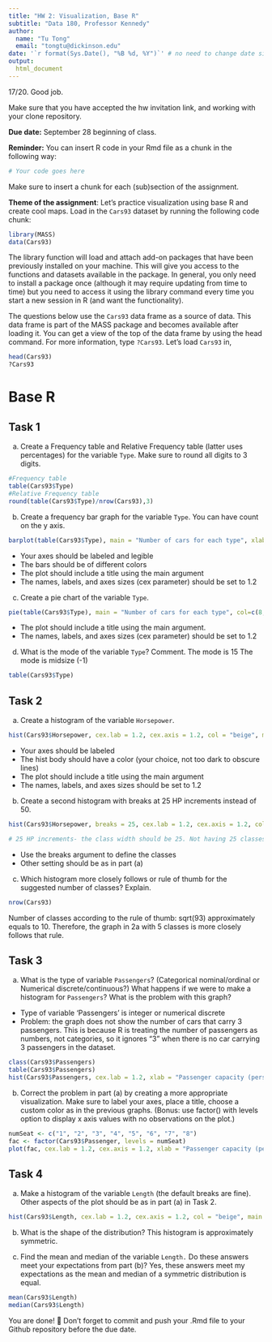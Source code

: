 ```yaml
---
title: "HW 2: Visualization, Base R"
subtitle: "Data 180, Professor Kennedy"
author: 
  name: "Tu Tong"
  email: "tongtu@dickinson.edu"
date: '`r format(Sys.Date(), "%B %d, %Y")`' # no need to change date since this line grabs today's date
output: 
  html_document
---
```

17/20. Good job.

Make sure that you have accepted the hw invitation link, and working with your clone repository.

**Due date:** September 28 beginning of class.

**Reminder:** You can insert R code in your Rmd file as a chunk in the following way:
```r
# Your code goes here
```
Make sure to insert a chunk for each (sub)section of the assignment.

**Theme of the assignment**: Let's practice visualization using base R and create cool maps. Load in the `Cars93` dataset by running the following code chunk:

```r
library(MASS)
data(Cars93)
```

The library function will load and attach add-on packages that have been previously installed on your machine. This will give you access to the functions and datasets available in the package. In general, you only need to install a package once (although it may require updating from time to time) but you need to access it using the library command every time you start a new session in R (and want the functionality). 

The questions below use the `Cars93` data frame as a source of data. This data frame is part of the MASS package and becomes available after loading it. You can get a view of the top of the data frame by using the head command. For more information, type `?Cars93`. Let's load `Cars93` in,
```r
head(Cars93)
?Cars93
```

# Base R
## Task 1
a) Create a Frequency table and Relative Frequency table (latter uses percentages) for the variable `Type`. Make sure to round all digits to 3 digits.
```r
#Frequency table
table(Cars93$Type)
#Relative Frequency table
round(table(Cars93$Type)/nrow(Cars93),3)
```
b) Create a frequency bar graph for the variable `Type`. You can have count on the y axis.
```r
barplot(table(Cars93$Type), main = "Number of cars for each type", xlab = "Car type", ylab = "Frequency", cex.lab=1.2, col=c(2, 3, 4, 5, 6, 7))
```

*	Your axes should be labeled and legible
*	The bars should be of different colors
*	The plot should include a title using the main argument
*	The names, labels, and axes sizes (cex parameter) should be set to 1.2

c) Create a pie chart of the variable `Type`.
```r
pie(table(Cars93$Type), main = "Number of cars for each type", col=c(8, 2, 3, 4, 5, 6), cex = 1.2)
```

* The plot should include a title using the main argument.
*	The names, labels, and axes sizes (cex parameter) should be set to 1.2

d) What is the mode of the variable `Type`? Comment.
The mode is 15
The mode is midsize (-1)
```r
table(Cars93$Type)
```

## Task 2 
a) Create a histogram of the variable `Horsepower`.
```r
hist(Cars93$Horsepower, cex.lab = 1.2, cex.axis = 1.2, col = "beige", main = "Number of different horsepower units", xlab = "Horsepower (units)", ylab = "Frequency")
```

*	Your axes should be labeled
*	The hist body should have a color (your choice, not too dark to obscure lines) 
*	The plot should include a title using the main argument
*	The names, labels, and axes sizes should be set to 1.2

b) Create a second histogram with breaks at 25 HP increments instead of 50.
```r
hist(Cars93$Horsepower, breaks = 25, cex.lab = 1.2, cex.axis = 1.2, col = "beige", main = "Number of different horsepower units", xlab = "Horsepower (units)", ylab = "Frequency")

# 25 HP increments- the class width should be 25. Not having 25 classes(-3) 
```

* Use the breaks argument to define the classes
* Other setting should be as in part (a)

c) Which histogram more closely follows or rule of thumb for the suggested number of classes? Explain.
```r
nrow(Cars93)
```
Number of classes according to the rule of thumb: sqrt(93) approximately equals to 10. Therefore, the graph in 2a with 5 classes is more closely follows that rule.


## Task 3 
a) What is the type of variable `Passengers`? (Categorical nominal/ordinal or Numerical discrete/continuous?) What happens if we were to make a histogram for `Passengers`? What is the problem with this graph?
- Type of variable 'Passengers' is integer or numerical discrete
- Problem: the graph does not show the number of cars that carry 3 passengers. This is because R is treating the number of passengers as numbers, not categories, so it ignores "3" when there is no car carrying 3 passengers in the dataset.
```r
class(Cars93$Passengers)
table(Cars93$Passengers)
hist(Cars93$Passengers, cex.lab = 1.2, xlab = "Passenger capacity (persons)", ylab = "Frequency", cex.axis = 1.2, col = "mediumaquamarine", main = "Number of cars for different passenger capacity")
```

b) Correct the problem in part (a) by creating a more appropriate visualization. Make sure to label your axes, place a title, choose a custom color as in the previous graphs. (Bonus: use factor() with levels option to display x axis values with no observations on the plot.)
```r
numSeat <- c("1", "2", "3", "4", "5", "6", "7", "8")
fac <- factor(Cars93$Passenger, levels = numSeat)
plot(fac, cex.lab = 1.2, cex.axis = 1.2, xlab = "Passenger capacity (persons)", ylab = "Frequency", col = "mediumaquamarine", main = "Number of cars for different passenger capacity")
```

## Task 4 
a) Make a histogram of the variable `Length` (the default breaks are fine). Other aspects of the plot should be as in part (a) in Task 2.
```r
hist(Cars93$Length, cex.lab = 1.2, cex.axis = 1.2, col = "beige", main = "Distribution of different lengths", xlab = "Length", ylab = "Frequency")
```

b) What is the shape of the distribution?
This histogram is approximately symmetric.

c) Find the mean and median of the variable `Length.` Do these answers meet your expectations from part (b)?
Yes, these answers meet my expectations as the mean and median of a symmetric distribution is equal.
```r
mean(Cars93$Length)
median(Cars93$Length)
```

You are done! 🏁 Don't forget to commit and push your .Rmd file to your Github repository before the due date.


